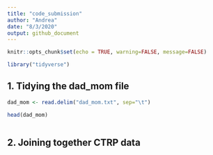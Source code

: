 ```yaml
---
title: "code_submission"
author: "Andrea"
date: "8/3/2020"
output: github_document
---
```


```r
knitr::opts_chunk$set(echo = TRUE, warning=FALSE, message=FALSE)
```

```r
library("tidyverse")
```

## 1. Tidying the dad_mom file

```r
dad_mom <- read.delim("dad_mom.txt", sep="\t")

head(dad_mom)
```

```r

```

## 2. Joining together CTRP data

